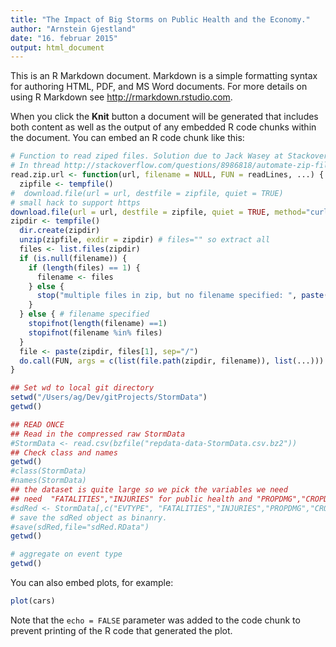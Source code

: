 ```yaml
---
title: "The Impact of Big Storms on Public Health and the Economy."
author: "Arnstein Gjestland"
date: "16. februar 2015"
output: html_document
---
```


This is an R Markdown document. Markdown is a simple formatting syntax for authoring HTML, PDF, and MS Word documents. For more details on using R Markdown see <http://rmarkdown.rstudio.com>.

When you click the **Knit** button a document will be generated that includes both content as well as the output of any embedded R code chunks within the document. You can embed an R code chunk like this:

```r
# Function to read ziped files. Solution due to Jack Wasey at Stackoverflow
# In thread http://stackoverflow.com/questions/8986818/automate-zip-file-reading-in-r
read.zip.url <- function(url, filename = NULL, FUN = readLines, ...) {
  zipfile <- tempfile()
#  download.file(url = url, destfile = zipfile, quiet = TRUE)
# small hack to support https
download.file(url = url, destfile = zipfile, quiet = TRUE, method="curl")
zipdir <- tempfile()
  dir.create(zipdir)
  unzip(zipfile, exdir = zipdir) # files="" so extract all
  files <- list.files(zipdir)
  if (is.null(filename)) {
    if (length(files) == 1) {
      filename <- files
    } else {
      stop("multiple files in zip, but no filename specified: ", paste(files, collapse = ", "))
    }
  } else { # filename specified
    stopifnot(length(filename) ==1)
    stopifnot(filename %in% files)
  }
  file <- paste(zipdir, files[1], sep="/")
  do.call(FUN, args = c(list(file.path(zipdir, filename)), list(...)))
}
```

```r
## Set wd to local git directory  
setwd("/Users/ag/Dev/gitProjects/StormData")
getwd()
```

```r
## READ ONCE
## Read in the compressed raw StormData
#StormData <- read.csv(bzfile("repdata-data-StormData.csv.bz2"))
## Check class and names
getwd()
#class(StormData)
#names(StormData)
## the dataset is quite large so we pick the variables we need
## need  "FATALITIES","INJURIES" for public health and "PROPDMG","CROPDMG" for economic impact
#sdRed <- StormData[,c("EVTYPE", "FATALITIES","INJURIES","PROPDMG","CROPDMG")]
# save the sdRed object as binanry. 
#save(sdRed,file="sdRed.RData")
getwd()
```

```r
# aggregate on event type
getwd()

```



You can also embed plots, for example:

```r
plot(cars)
```

Note that the `echo = FALSE` parameter was added to the code chunk to prevent printing of the R code that generated the plot.
